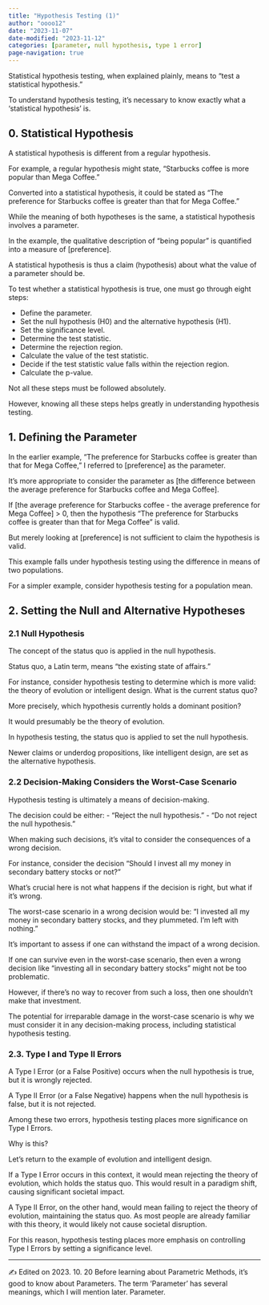 ```yaml
---
title: "Hypothesis Testing (1)"
author: "oooo12"
date: "2023-11-07"
date-modified: "2023-11-12"
categories: [parameter, null hypothesis, type 1 error]
page-navigation: true
---
```


Statistical hypothesis testing, when explained plainly, means to "test a statistical hypothesis."

To understand hypothesis testing, it's necessary to know exactly what a 'statistical hypothesis' is.

## 0. Statistical Hypothesis

A statistical hypothesis is different from a regular hypothesis.

For example, a regular hypothesis might state, "Starbucks coffee is more popular than Mega Coffee."

Converted into a statistical hypothesis, it could be stated as "The preference for Starbucks coffee is greater than that for Mega Coffee."

While the meaning of both hypotheses is the same, a statistical hypothesis involves a parameter.

In the example, the qualitative description of "being popular" is quantified into a measure of \[preference\].

A statistical hypothesis is thus a claim (hypothesis) about what the value of a parameter should be.

To test whether a statistical hypothesis is true, one must go through eight steps:

-   Define the parameter.
-   Set the null hypothesis (H0) and the alternative hypothesis (H1).
-   Set the significance level.
-   Determine the test statistic.
-   Determine the rejection region.
-   Calculate the value of the test statistic.
-   Decide if the test statistic value falls within the rejection region.
-   Calculate the p-value.

Not all these steps must be followed absolutely.

However, knowing all these steps helps greatly in understanding hypothesis testing.

## 1. Defining the Parameter

In the earlier example, "The preference for Starbucks coffee is greater than that for Mega Coffee," I referred to \[preference\] as the parameter.

It's more appropriate to consider the parameter as \[the difference between the average preference for Starbucks coffee and Mega Coffee\].

If \[the average preference for Starbucks coffee - the average preference for Mega Coffee\] \> 0, then the hypothesis "The preference for Starbucks coffee is greater than that for Mega Coffee" is valid.

But merely looking at \[preference\] is not sufficient to claim the hypothesis is valid.

This example falls under hypothesis testing using the difference in means of two populations.

For a simpler example, consider hypothesis testing for a population mean.

## 2. Setting the Null and Alternative Hypotheses

### 2.1 Null Hypothesis

The concept of the status quo is applied in the null hypothesis.

Status quo, a Latin term, means "the existing state of affairs."

For instance, consider hypothesis testing to determine which is more valid: the theory of evolution or intelligent design. What is the current status quo?

More precisely, which hypothesis currently holds a dominant position?

It would presumably be the theory of evolution.

In hypothesis testing, the status quo is applied to set the null hypothesis.

Newer claims or underdog propositions, like intelligent design, are set as the alternative hypothesis.

### 2.2 Decision-Making Considers the Worst-Case Scenario

Hypothesis testing is ultimately a means of decision-making.

The decision could be either: - "Reject the null hypothesis." - "Do not reject the null hypothesis."

When making such decisions, it's vital to consider the consequences of a wrong decision.

For instance, consider the decision "Should I invest all my money in secondary battery stocks or not?"

What's crucial here is not what happens if the decision is right, but what if it's wrong.

The worst-case scenario in a wrong decision would be: "I invested all my money in secondary battery stocks, and they plummeted. I'm left with nothing."

It's important to assess if one can withstand the impact of a wrong decision.

If one can survive even in the worst-case scenario, then even a wrong decision like "investing all in secondary battery stocks" might not be too problematic.

However, if there's no way to recover from such a loss, then one shouldn't make that investment.

The potential for irreparable damage in the worst-case scenario is why we must consider it in any decision-making process, including statistical hypothesis testing.

### 2.3. Type I and Type II Errors

A Type I Error (or a False Positive) occurs when the null hypothesis is true, but it is wrongly rejected.

A Type II Error (or a False Negative) happens when the null hypothesis is false, but it is not rejected.

Among these two errors, hypothesis testing places more significance on Type I Errors.

Why is this?

Let's return to the example of evolution and intelligent design.

If a Type I Error occurs in this context, it would mean rejecting the theory of evolution, which holds the status quo. This would result in a paradigm shift, causing significant societal impact.

A Type II Error, on the other hand, would mean failing to reject the theory of evolution, maintaining the status quo. As most people are already familiar with this theory, it would likely not cause societal disruption.

For this reason, hypothesis testing places more emphasis on controlling Type I Errors by setting a significance level.

------------------------------------------------------------------------

✍️ Edited on 2023. 10. 20 Before learning about Parametric Methods, it's good to know about Parameters. The term 'Parameter' has several meanings, which I will mention later. Parameter.
